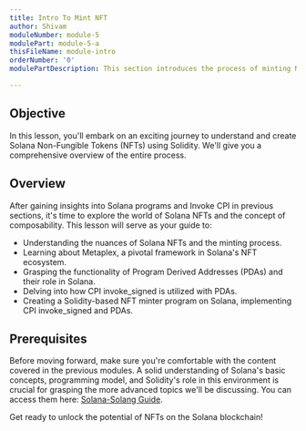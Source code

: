 ```yaml
---
title: Intro To Mint NFT
author: Shivam
moduleNumber: module-5
modulePart: module-5-a
thisFileName: module-intro
orderNumber: '0'
modulePartDescription: This section introduces the process of minting Non-Fungible Tokens (NFTs) on the Solana blockchain using Solidity, setting the stage for deeper exploration into composability.

---
```


## Objective

In this lesson, you'll embark on an exciting journey to understand and create Solana Non-Fungible Tokens (NFTs) using Solidity. We'll give you a comprehensive overview of the entire process.

## Overview

After gaining insights into Solana programs and Invoke CPI in previous sections, it's time to explore the world of Solana NFTs and the concept of composability. This lesson will serve as your guide to:

- Understanding the nuances of Solana NFTs and the minting process.
- Learning about Metaplex, a pivotal framework in Solana's NFT ecosystem.
- Grasping the functionality of Program Derived Addresses (PDAs) and their role in Solana.
- Delving into how CPI invoke_signed is utilized with PDAs.
- Creating a Solidity-based NFT minter program on Solana, implementing CPI invoke_signed and PDAs.

## Prerequisites

Before moving forward, make sure you're comfortable with the content covered in the previous modules. A solid understanding of Solana's basic concepts, programming model, and Solidity's role in this environment is crucial for grasping the more advanced topics we'll be discussing. You can access them here: [Solana-Solang Guide](/).

Get ready to unlock the potential of NFTs on the Solana blockchain!